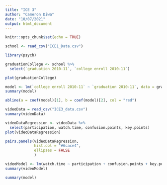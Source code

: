 ```yaml
---
title: "ICE 3"
author: "Cameron Diwa"
date: "10/07/2021"
output: html_document
---
```


```r
knitr::opts_chunk$set(echo = TRUE)

school <- read_csv("ICE1_Data.csv")

library(psych)

```


```r
graduationCollege <- school %>% 
  select(`graduation 2010-11`, `college enroll 2010-11`)

plot(graduationCollege)

model <- lm(`college enroll 2010-11` ~ `graduation 2010-11`, data = graduationCollege)
summary(model)

abline(a = coef(model)[1], b = coef(model)[2], col = "red")
```

```r
videoData = read_csv("ICE3_data.csv")
summary(videoData)

videoDataRegression <- videoData %>% 
  select(participation, watch.time, confusion.points, key.points)
plot(videoDataRegression)

pairs.panels(videoDataRegression,
             hist.col = "#6cace4", 
             ellipses = FALSE
             )

videoModel <- lm(watch.time ~ participation + confusion.points + key.points, data = videoDataRegression)
summary(videoModel)

summary(model)

```

